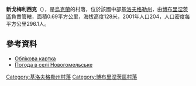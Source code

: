 {{coord|47|55|42|N|32|16|5|E|scale:100000_region:UA|display=title}}

'''新戈梅利西克'''（{{lang-uk|Новогомельське}}），是[[烏克蘭|烏克蘭]]的村落，位於該國中部[[基洛夫格勒州|基洛夫格勒州]]，由[[博布里涅茨區|博布里涅茨區]]負責管轄，面積0.69平方公里，海拔高度128米，2001年人口204，人口密度每平方公里296.1人。

==參考資料==
* [http://gska2.rada.gov.ua/pls/z7502/A005?rdat1=11.11.2008&rf7571=16348 Облікова картка]{{dead link|date=2018年3月 |bot=InternetArchiveBot |fix-attempted=yes }}
* [http://weather.in.ua/ua/kirovogradskaja/17490 Погода в селі Новогомельське] {{Wayback|url=http://weather.in.ua/ua/kirovogradskaja/17490 |date=20160305214246 }}

{{DEFAULTSORT:Новогомельське}}
[[Category:基洛夫格勒州村落|Category:基洛夫格勒州村落]]
[[Category:博布里涅茨區村落|Category:博布里涅茨區村落]]


{{Kirovohrad-geo-stub}}